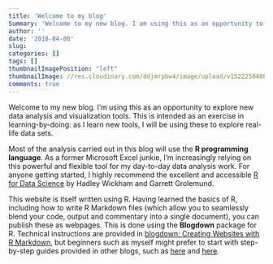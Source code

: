 ```yaml
---
title: 'Welcome to my blog'
Summary: 'Welcome to my new blog. I am using this as an opportunity to explore new data analysis and visualization tools. This is intended as an exercise in learning-by-doing: as I pick up new tools, I will be using these to explore real-life data sets. '
author: ''
date: '2018-04-08'
slug: 
categories: []
tags: []
thumbnailImagePosition: "left"
thumbnailImage: //res.cloudinary.com/ddjmrpbw4/image/upload/v1522258400/London.jpg
comments: true
---
```

Welcome to my new blog. I'm using this as an opportunity to explore new data analysis and visualization tools. This is intended as an exercise in learning-by-doing: as I learn new tools, I will be using these to explore real-life data sets.

Most of the analysis carried out in this blog will use the __R programming language__. As a former Microsoft Excel junkie, I'm increasingly relying on this powerful and flexible tool for my day-to-day data analysis work. For anyone getting started, I highly recommend the excellent and accessible [R for Data Science](http://r4ds.had.co.nz/) by Hadley Wickham and Garrett Grolemund.

This website is itself written using R. Having learned the basics of R, including how to write R Markdown files (which allow you to seamlessly blend your code, output and commentary into a single document), you can publish these as webpages. This is done using the __Blogdown__ package for R. Technical instructions are provided in [blogdown: Creating Websites with R Markdown](https://bookdown.org/yihui/blogdown/), but beginners such as myself might prefer to start with step-by-step guides provided in other blogs, such as [here](http://jonthegeek.com/2018/02/27/blogging-in-ten-minutes/) and [here](http://mcdussault.rbind.io/post/building-your-blog-using-blogdown/).